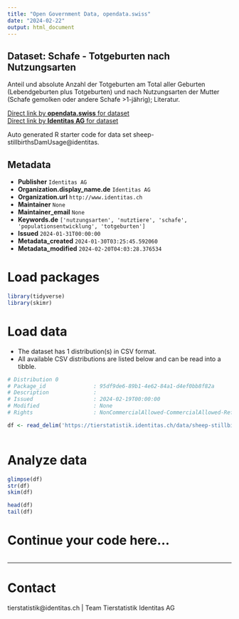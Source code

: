 ```yaml
---
title: "Open Government Data, opendata.swiss"
date: "2024-02-22"
output: html_document
---
```


## Dataset: Schafe - Totgeburten nach Nutzungsarten

Anteil und absolute Anzahl der Totgeburten am Total aller Geburten (Lebendgeburten plus Totgeburten) und nach Nutzungsarten der Mutter (Schafe gemolken oder andere Schafe >1-jährig); Literatur.

[Direct link by **opendata.swiss** for dataset](https://opendata.swiss/de/dataset/schafe-totgeburten-nach-nutzungsarten)<br>
[Direct link by **Identitas AG** for dataset](https://tierstatistik.identitas.ch/)

Auto generated R starter code for data set sheep-stillbirthsDamUsage@identitas.

## Metadata

- **Publisher** `Identitas AG`
- **Organization.display_name.de** `Identitas AG`
- **Organization.url** `http://www.identitas.ch`
- **Maintainer** `None`
- **Maintainer_email** `None`
- **Keywords.de** `['nutzungsarten', 'nutztiere', 'schafe', 'populationsentwicklung', 'totgeburten']`
- **Issued** `2024-01-31T00:00:00`
- **Metadata_created** `2024-01-30T03:25:45.592060`
- **Metadata_modified** `2024-02-20T04:03:28.376534`


# Load packages

```r

library(tidyverse)
library(skimr)

```

# Load data

-   The dataset has 1 distribution(s) in CSV format.
-   All available CSV distributions are listed below and can be read into a tibble.

```r

# Distribution 0
# Package_id               : 95df9de6-89b1-4e62-84a1-d4ef0bb8f82a
# Description              : 
# Issued                   : 2024-02-19T00:00:00
# Modified                 : None
# Rights                   : NonCommercialAllowed-CommercialAllowed-ReferenceRequired

df <- read_delim('https://tierstatistik.identitas.ch/data/sheep-stillbirthsDamUsage.csv')



```

# Analyze data

```r

glimpse(df)
str(df)
skim(df)

head(df)
tail(df)

```

# Continue your code here...

```r

```

------------------------------------------------------------------------

# Contact

tierstatistik@identitas.ch | Team Tierstatistik Identitas AG
